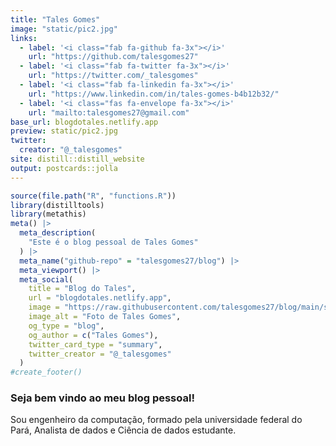 ```yaml
---
title: "Tales Gomes"
image: "static/pic2.jpg"
links:
  - label: '<i class="fab fa-github fa-3x"></i>'
    url: "https://github.com/talesgomes27"
  - label: '<i class="fab fa-twitter fa-3x"></i>'
    url: "https://twitter.com/_talesgomes"
  - label: '<i class="fab fa-linkedin fa-3x"></i>'
    url: "https://www.linkedin.com/in/tales-gomes-b4b12b32/"
  - label: '<i class="fas fa-envelope fa-3x"></i>'
    url: "mailto:talesgomes27@gmail.com"
base_url: blogdotales.netlify.app
preview: static/pic2.jpg
twitter:
  creator: "@_talesgomes"
site: distill::distill_website
output: postcards::jolla
---
```






```r
source(file.path("R", "functions.R"))
library(distilltools)
library(metathis)
meta() |>
  meta_description(
    "Este é o blog pessoal de Tales Gomes"
  ) |>
  meta_name("github-repo" = "talesgomes27/blog") |>
  meta_viewport() |>
  meta_social(
    title = "Blog do Tales",
    url = "blogdotales.netlify.app",
    image = "https://raw.githubusercontent.com/talesgomes27/blog/main/static/pic2.jpg",
    image_alt = "Foto de Tales Gomes",
    og_type = "blog",
    og_author = c("Tales Gomes"),
    twitter_card_type = "summary",
    twitter_creator = "@_talesgomes"
  )
#create_footer()

```



### Seja bem vindo ao meu blog pessoal!

Sou engenheiro da computação, formado pela universidade federal do Pará, Analista de dados e Ciência de dados estudante.